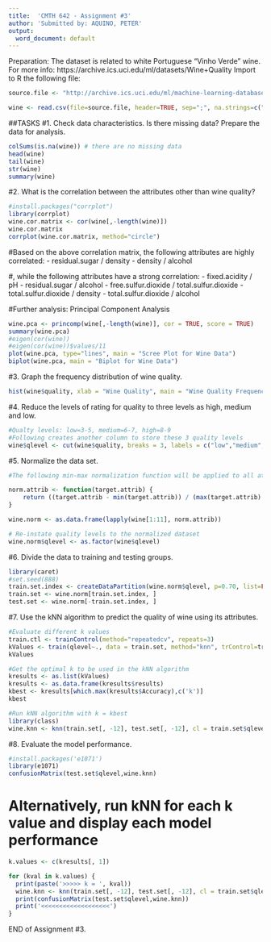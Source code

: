 ---
title:  'CMTH 642 - Assignment #3'
author: 'Submitted by: AQUINO, PETER'
output:
  word_document: default
---


Preparation:
The dataset is related to white Portuguese "Vinho Verde" wine. For more info: https://archive.ics.uci.edu/ml/datasets/Wine+Quality
Import to R the following file:
```{r}
source.file <- "http://archive.ics.uci.edu/ml/machine-learning-databases/wine-quality/winequality-white.csv"

wine <- read.csv(file=source.file, header=TRUE, sep=";", na.strings=c("", "NA"), stringsAsFactors = FALSE)
```

##TASKS
#1. Check data characteristics. Is there missing data? Prepare the data for analysis.

```{r}
colSums(is.na(wine)) # there are no missing data
head(wine)
tail(wine)
str(wine)
summary(wine)
```

#2. What is the correlation between the attributes other than wine quality?

```{r}
#install.packages("corrplot")
library(corrplot)
wine.cor.matrix <- cor(wine[,-length(wine)])
wine.cor.matrix
corrplot(wine.cor.matrix, method="circle")
```



#Based on the above correlation matrix, the following attributes are highly correlated:
- residual.sugar / density
- density / alcohol

#, while the following attributes have a strong correlation:
- fixed.acidity / pH
- residual.sugar / alcohol
- free.sulfur.dioxide / total.sulfur.dioxide
- total.sulfur.dioxide / density 
- total.sulfur.dioxide / alcohol 


#Further analysis: Principal Component Analysis
```{r}
wine.pca <- princomp(wine[,-length(wine)], cor = TRUE, score = TRUE)
summary(wine.pca)
#eigen(cor(wine))
#eigen(cor(wine))$values/11
plot(wine.pca, type="lines", main = "Scree Plot for Wine Data")
biplot(wine.pca, main = "Biplot for Wine Data")
```
 
#3. Graph the frequency distribution of wine quality.

```{r}
hist(wine$quality, xlab = "Wine Quality", main = "Wine Quality Frequency Distribution", col = "grey")
```

#4. Reduce the levels of rating for quality to three levels as high, medium and low.

```{r}
#Qualty levels: low=3-5, medium=6-7, high=8-9
#Following creates another column to store these 3 quality levels
wine$qlevel <- cut(wine$quality, breaks = 3, labels = c("low","medium","high"))
```

#5. Normalize the data set.

```{r}
#The following min-max normalization function will be applied to all attributes except quality and qlevel

norm.attrib <- function(target.attrib) {
    return ((target.attrib - min(target.attrib)) / (max(target.attrib) - min(target.attrib)))
}

wine.norm <- as.data.frame(lapply(wine[1:11], norm.attrib))

# Re-instate quality levels to the normalized dataset
wine.norm$qlevel <- as.factor(wine$qlevel)
```

#6. Divide the data to training and testing groups.

```{r}
library(caret)
#set.seed(888)
train.set.index <- createDataPartition(wine.norm$qlevel, p=0.70, list=FALSE)
train.set <- wine.norm[train.set.index, ]
test.set <- wine.norm[-train.set.index, ]
```

#7. Use the kNN algorithm to predict the quality of wine using its attributes.

```{r}
#Evaluate different k values
train.ctl <- trainControl(method="repeatedcv", repeats=3)
kValues <- train(qlevel~., data = train.set, method="knn", trControl=train.ctl, tuneLength=10)
kValues

#Get the optimal k to be used in the kNN algorithm
kresults <- as.list(kValues)
kresults <- as.data.frame(kresults$results)
kbest <- kresults[which.max(kresults$Accuracy),c('k')]
kbest

#Run kNN algorithm with k = kbest
library(class)
wine.knn <- knn(train.set[, -12], test.set[, -12], cl = train.set$qlevel, k = kbest)
```

#8. Evaluate the model performance.

```{r}
#install.packages('e1071')
library(e1071)
confusionMatrix(test.set$qlevel,wine.knn)
```

# Alternatively, run kNN for each k value and display each model performance
```{r}
k.values <- c(kresults[, 1])

for (kval in k.values) { 
  print(paste('>>>>> k = ', kval))
  wine.knn <- knn(train.set[, -12], test.set[, -12], cl = train.set$qlevel, k = kval)
  print(confusionMatrix(test.set$qlevel,wine.knn))
  print('<<<<<<<<<<<<<<<<<<<')
}
```


END of Assignment #3.
